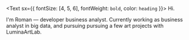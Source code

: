 <Text sx={{ fontSize: [4, 5, 6], fontWeight: `bold`, color: `heading` }}>
  Hi.
</Text>

I'm Roman — developer business analyst. Currently working as business analyst in big data, and pursuing pursuing a few art projects with LuminaArtLab. 